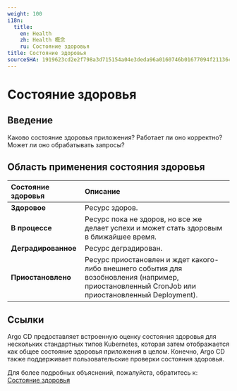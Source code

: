 ```yaml
---
weight: 100
i18n:
  title:
    en: Health
    zh: Health 概念
    ru: Состояние здоровья
title: Состояние здоровья
sourceSHA: 1919623cd2e2f798a3d715154a04e3deda96a0160746b01677094f21136cb169
---
```


# Состояние здоровья

## Введение

Каково состояние здоровья приложения? Работает ли оно корректно? Может ли оно обрабатывать запросы?

## Область применения состояния здоровья

| **Состояние здоровья** | **Описание**                                                                                                                  |
| :-------------------- | :----------------------------------------------------------------------------------------------------------------------------- |
| **Здоровое**          | Ресурс здоров.                                                                                                               |
| **В процессе**        | Ресурс пока не здоров, но все же делает успехи и может стать здоровым в ближайшее время.                                      |
| **Деградированное**   | Ресурс деградирован.                                                                                                        |
| **Приостановлено**    | Ресурс приостановлен и ждет какого-либо внешнего события для возобновления (например, приостановленный CronJob или приостановленный Deployment). |

## Ссылки

Argo CD предоставляет встроенную оценку состояния здоровья для нескольких стандартных типов Kubernetes, которая затем отображается как общее состояние здоровья приложения в целом. Конечно, Argo CD также поддерживает пользовательские проверки состояния здоровья.

Для более подробных объяснений, пожалуйста, обратитесь к: [Состояние здоровья](https://argo-cd.readthedocs.io/en/stable/operator-manual/health/)

